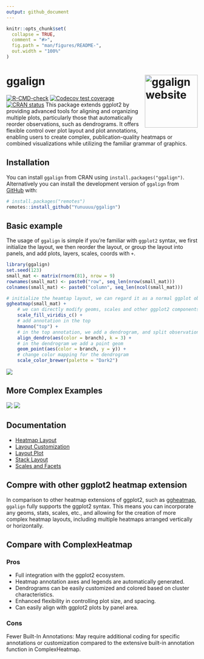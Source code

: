 ```yaml
---
output: github_document
---
```


<!-- README.md is generated from README.Rmd. Please edit that file -->

```r
knitr::opts_chunk$set(
  collapse = TRUE,
  comment = "#>",
  fig.path = "man/figures/README-",
  out.width = "100%"
)
```

# ggalign <a href="https://yunuuuu.github.io/ggalign/"><img src="man/figures/logo.png" align="right" height="139" alt="ggalign website" /></a>
<!-- badges: start -->
[![R-CMD-check](https://github.com/Yunuuuu/ggalign/actions/workflows/R-CMD-check.yaml/badge.svg)](https://github.com/Yunuuuu/ggalign/actions/workflows/R-CMD-check.yaml)
[![Codecov test coverage](https://codecov.io/gh/Yunuuuu/ggalign/branch/main/graph/badge.svg)](https://app.codecov.io/gh/Yunuuuu/ggalign?branch=main)
[![CRAN status](https://www.r-pkg.org/badges/version/ggalign)](https://CRAN.R-project.org/package=ggalign)
<!-- badges: end -->
This package extends ggplot2 by providing advanced tools for aligning and
organizing multiple plots, particularly those that automatically reorder
observations, such as dendrograms. It offers flexible control over plot layout
and plot annotations, enabling users to create complex, publication-quality
heatmaps or combined visualizations while utilizing the familiar grammar of
graphics.

## Installation

You can install `ggalign` from CRAN using `install.packages("ggalign")`.
Alternatively you can install the development version of `ggalign` from
[GitHub](https://github.com/) with:

```r
# install.packages("remotes")
remotes::install_github("Yunuuuu/ggalign")
```

## Basic example
The usage of `ggalign` is simple if you're familiar with `ggplot2` syntax, we
first initialize the layout, we then reorder the layout, or group the layout
into panels, and add plots, layers, scales, coords with `+`.
```r
library(ggalign)
set.seed(123)
small_mat <- matrix(rnorm(81), nrow = 9)
rownames(small_mat) <- paste0("row", seq_len(nrow(small_mat)))
colnames(small_mat) <- paste0("column", seq_len(ncol(small_mat)))

# initialize the heamtap layout, we can regard it as a normal ggplot object
ggheatmap(small_mat) + 
    # we can directly modify geoms, scales and other ggplot2 components
    scale_fill_viridis_c() +
    # add annotation in the top
    hmanno("top") +
    # in the top annotation, we add a dendrogram, and split observations into 3 groups
    align_dendro(aes(color = branch), k = 3) +
    # in the dendrogram we add a point geom
    geom_point(aes(color = branch, y = y)) +
    # change color mapping for the dendrogram
    scale_color_brewer(palette = "Dark2")
```
![](https://yunuuuu.github.io/ggalign/articles/complete-examples_files/figure-html/unnamed-chunk-3-1.png)

## More Complex Examples
![](https://yunuuuu.github.io/ggalign/articles/more-examples_files/figure-html/unnamed-chunk-3-1.png)
![](https://yunuuuu.github.io/ggalign/articles/more-examples_files/figure-html/unnamed-chunk-2-1.png)

## Documentation

- [Heatmap Layout](https://yunuuuu.github.io/ggalign/articles/heatmap-layout.html)
- [Layout Customization](https://yunuuuu.github.io/ggalign/articles/layout-customize.html)
- [Layout Plot](https://yunuuuu.github.io/ggalign/articles/layout-plot.html)
- [Stack Layout](https://yunuuuu.github.io/ggalign/articles/stack-layout.html)
- [Scales and Facets](https://yunuuuu.github.io/ggalign/articles/scales-and-facets.html)

## Compre with other ggplot2 heatmap extension
In comparison to other heatmap extensions of ggplot2, such as
[ggheatmap](https://github.com/XiaoLuo-boy/ggheatmap), `ggalign` fully supports
the ggplot2 syntax. This means you can incorporate any geoms, stats, scales,
etc., and allowing for the creation of more complex heatmap layouts, including
multiple heatmaps arranged vertically or horizontally.

## Compare with ComplexHeatmap
### Pros
- Full integration with the ggplot2 ecosystem.
- Heatmap annotation axes and legends are automatically generated.
- Dendrograms can be easily customized and colored based on cluster
characteristics.
- Enhanced flexibility in controlling plot size, and spacing.
- Can easily align with ggplot2 plots by panel area.

### Cons
Fewer Built-In Annotations: May require additional coding for specific
annotations or customization compared to the extensive built-in annotation
function in ComplexHeatmap.
